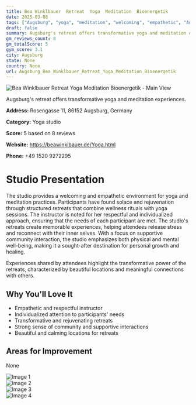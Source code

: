 ```yaml
---
title: Bea Winklbauer  Retreat  Yoga  Meditation  Bioenergetik
date: 2025-03-08
tags: ["Augsburg", "yoga", "meditation", "welcoming", "empathetic", "Augsburg"]  
draft: false
summary: Augsburg's retreat offers transformative yoga and meditation experiences.
gm_reviews_count: 8
gm_totalScore: 5
gym_score: 3.1
city: Augsburg
state: None
country: None
url: Augsburg_Bea_Winklbauer_Retreat_Yoga_Meditation_Bioenergetik
---
```


<div className="aspect-[16/9] relative my-8">
  <img 
    src="https://lh5.googleusercontent.com/p/AF1QipOOV1ooZQS0BchG3ZxIXt7DxtnNQ1JjFz4jph8=w1920-h1080-k-no"
    alt="Bea Winklbauer  Retreat  Yoga  Meditation  Bioenergetik - Main View"
    className="object-cover absolute inset-0 w-full h-full rounded-lg"
  />
</div>

Augsburg's retreat offers transformative yoga and meditation experiences.

**Address:** Rosengasse 11, 86152 Augsburg, Germany

**Category:** Yoga studio

**Score:** 5 based on 8 reviews

**Website:** https://beawinklbauer.de/Yoga.html

**Phone:** +49 1520 9272295

# Studio Presentation

The studio provides a welcoming and empathetic environment for yoga and meditation practices. Participants have found solace and rejuvenation through structured retreats that combine wellness rituals with yoga sessions. The instructor is noted for her respectful and individualized approach, ensuring that the needs of each participant are met. The studio's retreats create memorable experiences, helping attendees release stress and reconnect with their inner selves. With a focus on supportive community interaction, the studio emphasizes both physical and mental well-being, making it a sought-after destination for personal growth and healing.

Experiences shared by attendees highlight the transformative power of the retreats, characterized by beautiful locations and meaningful connections with others.

## Why You'll Love It

- Empathetic and respectful instructor
- Individualized attention to participants' needs
- Transformative and rejuvenating retreats
- Strong sense of community and supportive interactions
- Beautiful and calming locations for retreats

## Areas for Improvement

None

<div className="grid grid-cols-1 xl:grid-cols-2 gap-4 my-8">
<div className="aspect-[4/3] relative"><img src="https://lh3.googleusercontent.com/p/AF1QipNPPM2qzQKiIMj6gaHWS4S95rySzYZXG_tpiTI=w1920-h1080-k-no" alt="Image 1" className="object-cover absolute inset-0 w-full h-full rounded-lg" /></div>
<div className="aspect-[4/3] relative"><img src="https://lh5.googleusercontent.com/p/AF1QipNSwNyBshclctiZEluL67VoXs3ci9m7Ryqks8g=w1920-h1080-k-no" alt="Image 2" className="object-cover absolute inset-0 w-full h-full rounded-lg" /></div>
<div className="aspect-[4/3] relative"><img src="https://lh5.googleusercontent.com/p/AF1QipMGbqvDuUvbj6HuiYMfXc5kyKKaewDmSru10tI=w1920-h1080-k-no" alt="Image 3" className="object-cover absolute inset-0 w-full h-full rounded-lg" /></div>
<div className="aspect-[4/3] relative"><img src="https://lh5.googleusercontent.com/p/AF1QipPObWoVkRMTYhCfqyyjYex0F_1oOrev0LaajL4=w1920-h1080-k-no" alt="Image 4" className="object-cover absolute inset-0 w-full h-full rounded-lg" /></div>
</div>